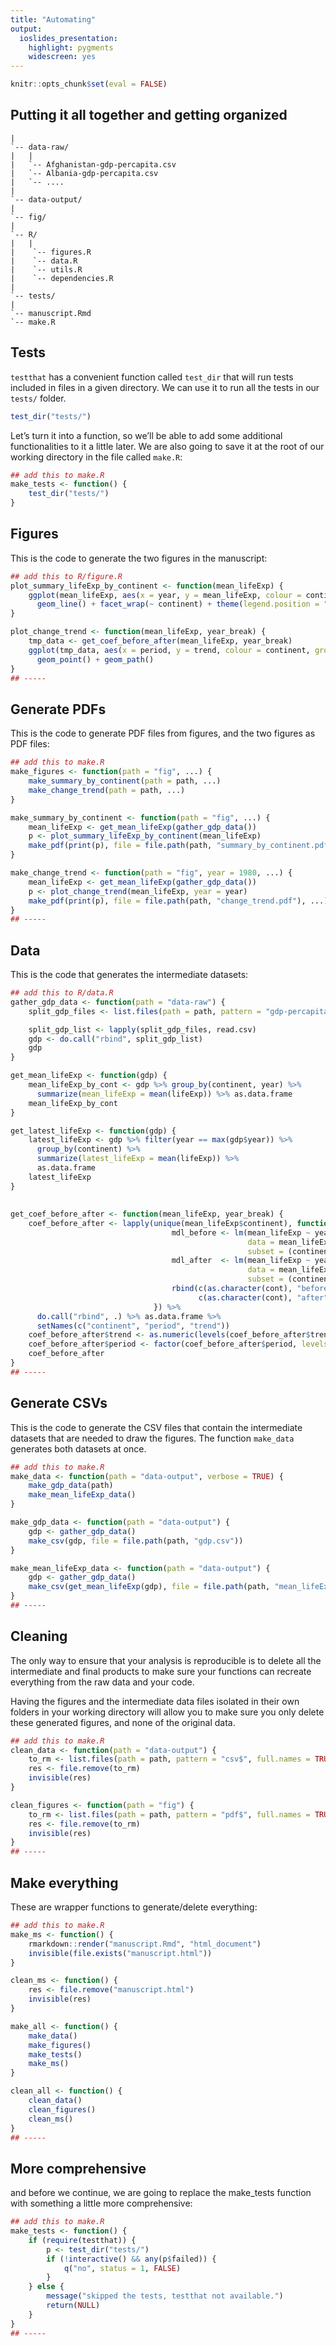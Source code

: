 ```yaml
---
title: "Automating"
output:
  ioslides_presentation:
    highlight: pygments
    widescreen: yes
---
```


```r
knitr::opts_chunk$set(eval = FALSE)
```

## Putting it all together and getting organized {.smaller}

```
|
`-- data-raw/
|   |
|   `-- Afghanistan-gdp-percapita.csv
|   `-- Albania-gdp-percapita.csv
|   `-- ....
|
`-- data-output/
|
`-- fig/
|
`-- R/
|   |
|    `-- figures.R
|	 `-- data.R
|	 `-- utils.R
|	 `-- dependencies.R
|
`-- tests/
|
`-- manuscript.Rmd
`-- make.R
```

## Tests  {.smaller}

`testthat` has a convenient function called `test_dir` that will run tests
included in files in a given directory. We can use it to run all the tests in
our `tests/` folder.

```r
test_dir("tests/")
```

Let's turn it into a function, so we'll be able to add some additional
functionalities to it a little later. We are also going to save it at the root
of our working directory in the file called `make.R`:

```r
## add this to make.R
make_tests <- function() {
    test_dir("tests/")
}
```

## Figures  {.smaller}

This is the code to generate the two figures in the manuscript:

```r
## add this to R/figure.R
plot_summary_lifeExp_by_continent <- function(mean_lifeExp) {
    ggplot(mean_lifeExp, aes(x = year, y = mean_lifeExp, colour = continent)) +
      geom_line() + facet_wrap(~ continent) + theme(legend.position = "top")
}

plot_change_trend <- function(mean_lifeExp, year_break) {
    tmp_data <- get_coef_before_after(mean_lifeExp, year_break)
    ggplot(tmp_data, aes(x = period, y = trend, colour = continent, group = continent)) +
      geom_point() + geom_path()
}
## -----
```

## Generate PDFs  {.smaller}

This is the code to generate PDF files from figures, and the two figures as PDF files:

```r
## add this to make.R
make_figures <- function(path = "fig", ...) {
    make_summary_by_continent(path = path, ...)
    make_change_trend(path = path, ...)
}

make_summary_by_continent <- function(path = "fig", ...) {
    mean_lifeExp <- get_mean_lifeExp(gather_gdp_data())
    p <- plot_summary_lifeExp_by_continent(mean_lifeExp)
    make_pdf(print(p), file = file.path(path, "summary_by_continent.pdf"), ...)
}

make_change_trend <- function(path = "fig", year = 1980, ...) {
    mean_lifeExp <- get_mean_lifeExp(gather_gdp_data())
    p <- plot_change_trend(mean_lifeExp, year = year)
    make_pdf(print(p), file = file.path(path, "change_trend.pdf"), ...)
}
## -----
```

## Data  {.smaller}

This is the code that generates the intermediate datasets:

```r
## add this to R/data.R
gather_gdp_data <- function(path = "data-raw") {
    split_gdp_files <- list.files(path = path, pattern = "gdp-percapita\\.csv$", full.names = TRUE)

    split_gdp_list <- lapply(split_gdp_files, read.csv)
    gdp <- do.call("rbind", split_gdp_list)
    gdp
}

get_mean_lifeExp <- function(gdp) {
    mean_lifeExp_by_cont <- gdp %>% group_by(continent, year) %>%
      summarize(mean_lifeExp = mean(lifeExp)) %>% as.data.frame
    mean_lifeExp_by_cont
}

get_latest_lifeExp <- function(gdp) {
    latest_lifeExp <- gdp %>% filter(year == max(gdp$year)) %>%
      group_by(continent) %>%
      summarize(latest_lifeExp = mean(lifeExp)) %>%
      as.data.frame
    latest_lifeExp
}
```

##  {.smaller}

```r
get_coef_before_after <- function(mean_lifeExp, year_break) {
    coef_before_after <- lapply(unique(mean_lifeExp$continent), function(cont) {
                                    mdl_before <- lm(mean_lifeExp ~ year,
                                                     data = mean_lifeExp,
                                                     subset = (continent == cont & year <= year_break))
                                    mdl_after  <- lm(mean_lifeExp ~ year,
                                                     data = mean_lifeExp,
                                                     subset = (continent == cont & year > year_break))
                                    rbind(c(as.character(cont), "before", coef(mdl_before)[2]),
                                          c(as.character(cont), "after", coef(mdl_after)[2]))
                                }) %>%
      do.call("rbind", .) %>% as.data.frame %>%
      setNames(c("continent", "period", "trend"))
    coef_before_after$trend <- as.numeric(levels(coef_before_after$trend)[coef_before_after$trend])
    coef_before_after$period <- factor(coef_before_after$period, levels = c("before", "after"))
    coef_before_after
}
## -----
```

## Generate CSVs  {.smaller}

This is the code to generate the CSV files that contain the intermediate
datasets that are needed to draw the figures. The function `make_data` generates
both datasets at once.

```r
## add this to make.R
make_data <- function(path = "data-output", verbose = TRUE) {
    make_gdp_data(path)
    make_mean_lifeExp_data()
}

make_gdp_data <- function(path = "data-output") {
    gdp <- gather_gdp_data()
    make_csv(gdp, file = file.path(path, "gdp.csv"))
}

make_mean_lifeExp_data <- function(path = "data-output") {
    gdp <- gather_gdp_data()
    make_csv(get_mean_lifeExp(gdp), file = file.path(path, "mean_lifeExp.csv"))
}
## -----
```

## Cleaning  {.smaller}

The only way to ensure that your analysis is reproducible is to delete all the
intermediate and final products to make sure your functions can recreate
everything from the raw data and your code.

Having the figures and the intermediate data files isolated in their own folders
in your working directory will allow you to make sure you only delete these
generated figures, and none of the original data.

```r
## add this to make.R
clean_data <- function(path = "data-output") {
    to_rm <- list.files(path = path, pattern = "csv$", full.names = TRUE)
    res <- file.remove(to_rm)
    invisible(res)
}

clean_figures <- function(path = "fig") {
    to_rm <- list.files(path = path, pattern = "pdf$", full.names = TRUE)
    res <- file.remove(to_rm)
    invisible(res)
}
## -----
```

## Make everything  {.smaller}

These are wrapper functions to generate/delete everything:

```r
## add this to make.R
make_ms <- function() {
    rmarkdown::render("manuscript.Rmd", "html_document")
    invisible(file.exists("manuscript.html"))
}

clean_ms <- function() {
    res <- file.remove("manuscript.html")
    invisible(res)
}

make_all <- function() {
    make_data()
    make_figures()
    make_tests()
    make_ms()
}

clean_all <- function() {
    clean_data()
    clean_figures()
    clean_ms()
}
## -----
```

## More comprehensive  {.smaller}

and before we continue, we are going to replace the make_tests function with
something a little more comprehensive:

```r
## add this to make.R
make_tests <- function() {
    if (require(testthat)) {
        p <- test_dir("tests/")
        if (!interactive() && any(p$failed)) {
            q("no", status = 1, FALSE)
        }
    } else {
        message("skipped the tests, testthat not available.")
        return(NULL)
    }
}
## -----
```
